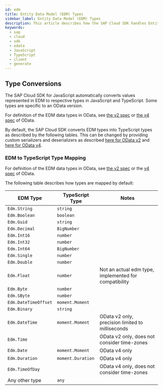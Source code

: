 ```yaml
---
id: edm
title: Entity Data Model (EDM) Types
sidebar_label: Entity Data Model (EDM) Types
description: This article describes how the SAP Cloud SDK handles Entity Data Model (EDM) types.
keywords:
  - sap
  - cloud
  - sdk
  - odata
  - JavaScript
  - TypeScript
  - client
  - generate
---
```



## Type Conversions

The SAP Cloud SDK for JavaScript automatically converts values represented in EDM to respective types in JavaScript and TypeScript.
Some types are specific to an OData version.

For definition of the EDM data types in OData, see [the v2 spec](https://www.odata.org/documentation/odata-version-2-0/overview/) or [the v4 spec](http://docs.oasis-open.org/odata/odata/v4.0/os/part3-csdl/odata-v4.0-os-part3-csdl.html#_The_edm:Documentation_Element) of OData.

By default, the SAP Cloud SDK converts EDM types into TypeScript types as described by the following tables.
This can be changed by providing custom serializers and deserializers as described [here for OData v2](../odata-v2-client.mdx#customize-de-serialization) and [here for OData v4](../odata-v4-client.mdx#customize-de-serialization).

### EDM to TypeScript Type Mapping

For definition of the EDM data types in OData, see [the v2 spec](https://www.odata.org/documentation/odata-version-2-0/overview/) or the [v4 spec](http://docs.oasis-open.org/odata/odata/v4.0/os/part3-csdl/odata-v4.0-os-part3-csdl.html#_The_edm:Documentation_Element) of OData.

The following table describes how types are mapped by default:

| EDM Type             | TypeScript Type                                                                         | Notes                                                 |
| -------------------- | --------------------------------------------------------------------------------------- | ----------------------------------------------------- |
| `Edm.String`         | `string`                                                                                |
| `Edm.Boolean`        | `boolean`                                                                               |
| `Edm.Guid`           | `string`                                                                                |
| `Edm.Decimal`        | `BigNumber`                                                                             |
| `Edm.Int16`          | `number`                                                                                |
| `Edm.Int32`          | `number`                                                                                |
| `Edm.Int64`          | `BigNumber`                                                                             |
| `Edm.Single`         | `number`                                                                                |
| `Edm.Double`         | `number`                                                                                |
| `Edm.Float`          | `number`                                                                                | Not an actual edm type, implemented for compatibility |
| `Edm.Byte`           | `number`                                                                                |
| `Edm.SByte`          | `number`                                                                                |
| `Edm.DateTimeOffset` | `moment.Moment`                                                                         |
| `Edm.Binary`         | `string`                                                                                |
| `Edm.DateTime`       | `moment.Moment`                                                                         | OData v2 only, precision limited to milliseconds      |
| `Edm.Time`           | <LinkToLatestJsApiDocs slug="interfaces/sap_cloud_sdk_odata_common.Time" name="Time" /> | OData v2 only, does not consider time-zones           |
| `Edm.Date`           | `moment.Moment`                                                                         | OData v4 only                                         |
| `Edm.Duration`       | `moment.Duration`                                                                       | OData v4 only                                         |
| `Edm.TimeOfDay`      | <LinkToLatestJsApiDocs slug="interfaces/sap_cloud_sdk_odata_common.Time" name="Time" /> | OData v4 only, does not consider time-zones           |
| Any other type       | `any`                                                                                   |
